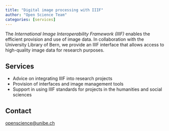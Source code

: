 ```yaml
---
title: "Digital image processing with IIIF"
author: "Open Science Team"
categories: [services]
---
```


The *International Image Interoperability Framework (IIIF)* enables the efficient provision and use of image data. In collaboration with the University Library of Bern, we provide an IIIF interface that allows access to high-quality image data for research purposes.

## Services

-   Advice on integrating IIIF into research projects
-   Provision of interfaces and image management tools
-   Support in using IIIF standards for projects in the humanities and social sciences

## Contact

[openscience\@unibe.ch](mailto:openscience@unibe.ch)